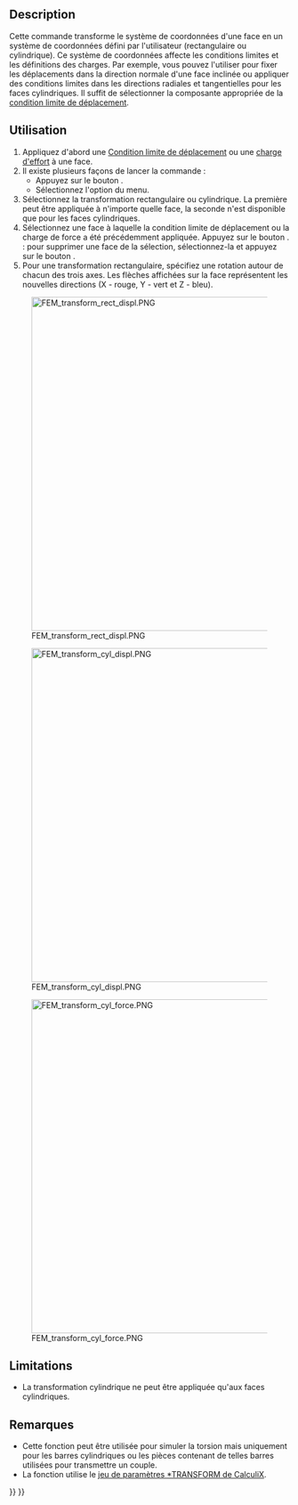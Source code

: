 <languages/>

{{Docnav/fr
|[[FEM_ConstraintSectionPrint/fr|Enregistrer les résultats par section]]
|[[FEM_ConstraintFixed/fr|Condition de limite fixe]]
|[[FEM_Workbench/fr|Atelier FEM]]
|IconL=FEM_ConstraintSectionPrint.svg
|IconR=FEM_ConstraintFixed.svg
|IconC=Workbench_FEM.svg
}}

{{GuiCommandContainer
|
{{GuiCommand/fr
|Name=FEM ConstraintTransform
|Name/fr=FEM Système de coordonnées locales
|MenuLocation=Modèle → Fonctions d'analyse géométrique → Système de coordonnées locales
|Workbenches=[[FEM_Workbench/fr|FEM]]
|SeeAlso=[[FEM_ConstraintPlaneRotation/fr|FEM Contrainte multi-points selon un plan]]
}}
{{GuiCommandFemInfo/fr
|Solvers=CalculiX
}}
}}

==Description==

Cette commande transforme le système de coordonnées d'une face en un système de coordonnées défini par l'utilisateur (rectangulaire ou cylindrique). Ce système de coordonnées affecte les conditions limites et les définitions des charges. Par exemple, vous pouvez l'utiliser pour fixer les déplacements dans la direction normale d'une face inclinée ou appliquer des conditions limites dans les directions radiales et tangentielles pour les faces cylindriques. Il suffit de sélectionner la composante appropriée de la [[FEM_ConstraintDisplacement/fr|condition limite de déplacement]].

<span id="Usage"></span>
==Utilisation==

# Appliquez d'abord une [[FEM_ConstraintDisplacement/fr|Condition limite de déplacement]] ou une [[FEM_ConstraintForce/fr|charge d'effort]] à une face.
# Il existe plusieurs façons de lancer la commande :
#* Appuyez sur le bouton {{Button|[[Image:FEM_ConstraintTransform.svg|16px]] [[FEM_ConstraintTransform/fr|Système de coordonnées locales]]}}.
#* Sélectionnez l'option {{MenuCommand|Modèle → Fonctions d'analyse géométrique → [[Image:FEM_ConstraintTransform.svg|16px]] Système de coordonnées locales}} du menu.
# Sélectionnez la transformation rectangulaire ou cylindrique. La première peut être appliquée à n'importe quelle face, la seconde n'est disponible que pour les faces cylindriques.
# Sélectionnez une face à laquelle la condition limite de déplacement ou la charge de force a été précédemment appliquée. Appuyez sur le bouton {{Button|Ajouter}}. {{Version/fr|1.1}} : pour supprimer une face de la sélection, sélectionnez-la et appuyez sur le bouton {{Button|Supprimer}}.
# Pour une transformation rectangulaire, spécifiez une rotation autour de chacun des trois axes. Les flèches affichées sur la face représentent les nouvelles directions (X - rouge, Y - vert et Z - bleu).

[[Image:FEM_transform_rect_displ.PNG|600px]]

{{Caption|Système de coordonnées locales rectangulaires défini pour une face inclinée. Les flèches longues et fines indiquent le système de coordonnées global, les flèches courtes et épaisses représentent le système de coordonnées local. La condition limite de déplacement avec un déplacement en Z fixe (axe bleu, perpendiculaire à la face dans le système de coordonnées local) a été appliquée en premier (cachée dans l'image). Cela simule un support de rouleau avec la pièce pouvant glisser le long de cette face.}}

[[Image:FEM_transform_cyl_displ.PNG|600px]]

{{Caption|Transformation cylindrique pour une face cylindrique. La direction globale en X (rouge) devient toujours la direction radiale locale. En la fixant via une condition limite de déplacement, cela empêche l'expansion radiale mais pas la rotation autour du trou. Il faudrait pour cela fixer la direction tangentielle (Y dans les axes globaux). La troisième direction (globale Z) est axiale.}}

[[Image:FEM_transform_cyl_force.PNG|600px]]

{{Caption|Transformation cylindrique pour une face cylindrique. La force (flèches violettes) appliquée dans la direction globale en Y devient une force appliquée dans la direction tangentielle (couple). L'arbre est tordu.}}

==Limitations== 

* La transformation cylindrique ne peut être appliquée qu'aux faces cylindriques.

<span id="Notes"></span>
==Remarques== 

* Cette fonction peut être utilisée pour simuler la torsion mais uniquement pour les barres cylindriques ou les pièces contenant de telles barres utilisées pour transmettre un couple.
* La fonction utilise le [https://web.mit.edu/calculix_v2.7/CalculiX/ccx_2.7/doc/ccx/node253.html jeu de paramètres *TRANSFORM de CalculiX].


{{Docnav/fr
|[[FEM_ConstraintSectionPrint/fr|Enregistrer les résultats par section]]
|[[FEM_ConstraintFixed/fr|Condition de limite fixe]]
|[[FEM_Workbench/fr|Atelier FEM]]
|IconL=FEM_ConstraintSectionPrint.svg
|IconR=FEM_ConstraintFixed.svg
|IconC=Workbench_FEM.svg
}}

{{FEM_Tools_navi{{#translation:}}}}
{{Userdocnavi{{#translation:}}}}